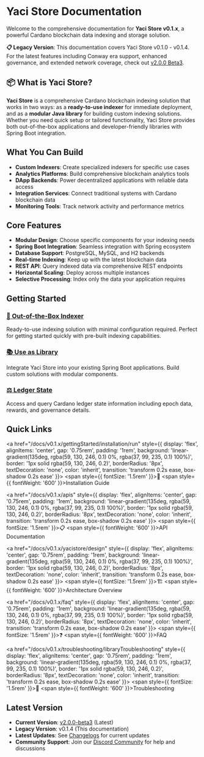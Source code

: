 &nbsp;

# Yaci Store Documentation

Welcome to the comprehensive documentation for **Yaci Store v0.1.x**, a powerful Cardano blockchain data indexing and storage solution.

<div style={{
  background: 'linear-gradient(135deg, rgba(156, 163, 175, 0.1) 0%, rgba(107, 114, 128, 0.1) 100%)',
  padding: '1rem',
  borderRadius: '8px',
  border: '1px solid rgba(156, 163, 175, 0.2)',
  marginBottom: '1.5rem'
}}>

**📋 Legacy Version**: This documentation covers Yaci Store v0.1.0 - v0.1.4. For the latest features including Conway era support, enhanced governance, and extended network coverage, check out [v2.0.0 Beta3](/docs/v2.0.0).

</div>

## 📦 What is Yaci Store?

**Yaci Store** is a comprehensive Cardano blockchain indexing solution that works in two ways: as a **ready-to-use indexer** for immediate deployment, and as a **modular Java library** for building custom indexing solutions. Whether you need quick setup or tailored functionality, Yaci Store provides both out-of-the-box applications and developer-friendly libraries with Spring Boot integration.

## What You Can Build
- **Custom Indexers**: Create specialized indexers for specific use cases
- **Analytics Platforms**: Build comprehensive blockchain analytics tools
- **DApp Backends**: Power decentralized applications with reliable data access
- **Integration Services**: Connect traditional systems with Cardano blockchain data
- **Monitoring Tools**: Track network activity and performance metrics

## Core Features
- **Modular Design**: Choose specific components for your indexing needs
- **Spring Boot Integration**: Seamless integration with Spring ecosystem
- **Database Support**: PostgreSQL, MySQL, and H2 backends
- **Real-time Indexing**: Keep up with the latest blockchain data
- **REST API**: Query indexed data via comprehensive REST endpoints
- **Horizontal Scaling**: Deploy across multiple instances
- **Selective Processing**: Index only the data your application requires

## Getting Started

<div style={{
  display: 'grid',
  gridTemplateColumns: 'repeat(auto-fit, minmax(300px, 1fr))',  
  gap: '1.5rem',
  marginTop: '1.5rem'
}}>

<div style={{
  background: 'linear-gradient(135deg, rgba(59, 130, 246, 0.1) 0%, rgba(37, 99, 235, 0.1) 100%)',
  border: '1px solid rgba(59, 130, 246, 0.2)',
  borderRadius: '12px',
  padding: '1.5rem',
  transition: 'transform 0.2s ease, box-shadow 0.2s ease'
}}>

### [🚀 Out-of-the-Box Indexer](/docs/v0.1.x/usage/outOfTheBoxIndexer)
Ready-to-use indexing solution with minimal configuration required. Perfect for getting started quickly with pre-built indexing capabilities.

</div>

<div style={{
  background: 'linear-gradient(135deg, rgba(16, 185, 129, 0.1) 0%, rgba(5, 150, 105, 0.1) 100%)',
  border: '1px solid rgba(16, 185, 129, 0.2)',
  borderRadius: '12px',
  padding: '1.5rem',
  transition: 'transform 0.2s ease, box-shadow 0.2s ease'
}}>

### [📚 Use as Library](/docs/v0.1.x/usage/asALibrary)
Integrate Yaci Store into your existing Spring Boot applications. Build custom solutions with modular components.

</div>

<div style={{
  background: 'linear-gradient(135deg, rgba(168, 85, 247, 0.1) 0%, rgba(147, 51, 234, 0.1) 100%)',
  border: '1px solid rgba(168, 85, 247, 0.2)',
  borderRadius: '12px',
  padding: '1.5rem',
  transition: 'transform 0.2s ease, box-shadow 0.2s ease'
}}>

### [⚖️ Ledger State](/docs/v0.1.x/usage/ledgerState)
Access and query Cardano ledger state information including epoch data, rewards, and governance details.

</div>

</div>

## Quick Links

<div style={{
  display: 'grid',
  gridTemplateColumns: 'repeat(3, 1fr)',
  gap: '1rem',
  marginTop: '1.5rem'
}}>

<a href="/docs/v0.1.x/gettingStarted/installation/run" style={{
  display: 'flex',
  alignItems: 'center',
  gap: '0.75rem',
  padding: '1rem',
  background: 'linear-gradient(135deg, rgba(59, 130, 246, 0.1) 0%, rgba(37, 99, 235, 0.1) 100%)',
  border: '1px solid rgba(59, 130, 246, 0.2)',
  borderRadius: '8px',
  textDecoration: 'none',
  color: 'inherit',
  transition: 'transform 0.2s ease, box-shadow 0.2s ease'
}}>
  <span style={{ fontSize: '1.5rem' }}>🚀</span>
  <span style={{ fontWeight: '600' }}>Installation Guide</span>
</a>

<a href="/docs/v0.1.x/apis" style={{
  display: 'flex',
  alignItems: 'center',
  gap: '0.75rem',
  padding: '1rem',
  background: 'linear-gradient(135deg, rgba(59, 130, 246, 0.1) 0%, rgba(37, 99, 235, 0.1) 100%)',
  border: '1px solid rgba(59, 130, 246, 0.2)',
  borderRadius: '8px',
  textDecoration: 'none',
  color: 'inherit',
  transition: 'transform 0.2s ease, box-shadow 0.2s ease'
}}>
  <span style={{ fontSize: '1.5rem' }}>📋</span>
  <span style={{ fontWeight: '600' }}>API Documentation</span>
</a>

<a href="/docs/v0.1.x/yacistore/design" style={{
  display: 'flex',
  alignItems: 'center',
  gap: '0.75rem',
  padding: '1rem',
  background: 'linear-gradient(135deg, rgba(59, 130, 246, 0.1) 0%, rgba(37, 99, 235, 0.1) 100%)',
  border: '1px solid rgba(59, 130, 246, 0.2)',
  borderRadius: '8px',
  textDecoration: 'none',
  color: 'inherit',
  transition: 'transform 0.2s ease, box-shadow 0.2s ease'
}}>
  <span style={{ fontSize: '1.5rem' }}>🏗️</span>
  <span style={{ fontWeight: '600' }}>Architecture Overview</span>
</a>

<a href="/docs/v0.1.x/faq" style={{
  display: 'flex',
  alignItems: 'center',
  gap: '0.75rem',
  padding: '1rem',
  background: 'linear-gradient(135deg, rgba(59, 130, 246, 0.1) 0%, rgba(37, 99, 235, 0.1) 100%)',
  border: '1px solid rgba(59, 130, 246, 0.2)',
  borderRadius: '8px',
  textDecoration: 'none',
  color: 'inherit',
  transition: 'transform 0.2s ease, box-shadow 0.2s ease'
}}>
  <span style={{ fontSize: '1.5rem' }}>❓</span>
  <span style={{ fontWeight: '600' }}>FAQ</span>
</a>

<a href="/docs/v0.1.x/troubleshooting/libraryTroubleshooting" style={{
  display: 'flex',
  alignItems: 'center',
  gap: '0.75rem',
  padding: '1rem',
  background: 'linear-gradient(135deg, rgba(59, 130, 246, 0.1) 0%, rgba(37, 99, 235, 0.1) 100%)',
  border: '1px solid rgba(59, 130, 246, 0.2)',
  borderRadius: '8px',
  textDecoration: 'none',
  color: 'inherit',
  transition: 'transform 0.2s ease, box-shadow 0.2s ease'
}}>
  <span style={{ fontSize: '1.5rem' }}>🔧</span>
  <span style={{ fontWeight: '600' }}>Troubleshooting</span>
</a>

</div>

## Latest Version

- **Current Version**: [v2.0.0-beta3](/docs/v2.0.0) (Latest)
- **Legacy Version**: v0.1.4 (This documentation)
- **Latest Updates**: See [Changelogs](/docs/v2.0.0/changelogs) for current updates
- **Community Support**: Join our [Discord Community](https://discord.gg/6AnKrFx4ne) for help and discussions